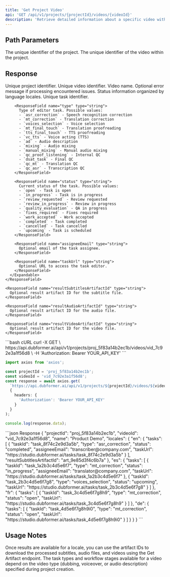 ```yaml
---
title: 'Get Project Video'
api: 'GET /api/v1/projects/{projectId}/videos/{videoId}'
description: 'Retrieve detailed information about a specific video within a project'
---
```


## Path Parameters

<ParamField path="projectId" type="string" required>
  The unique identifier of the project.
</ParamField>

<ParamField path="videoId" type="string" required>
  The unique identifier of the video within the project.
</ParamField>

## Response

<ResponseField name="projectId" type="string">
  Unique project identifier.
</ResponseField>

<ResponseField name="videoId" type="string">
  Unique video identifier.
</ResponseField>

<ResponseField name="name" type="string">
  Video name.
</ResponseField>

<ResponseField name="error" type="string">
  Optional error message if processing encountered issues.
</ResponseField>

<ResponseField name="locales" type="object">
  Status information organized by language locales.
  <Expandable title="Locale Object (keys are ISO 639-1 language codes)">
    <ResponseField name="tasks" type="array">
      <Expandable title="Task Object">
        <ResponseField name="taskId" type="string">
          Unique task identifier.
        </ResponseField>
        
        <ResponseField name="type" type="string">
          Type of editor task. Possible values:
          - `asr_correction` - Speech recognition correction
          - `mt_correction` - Translation correction
          - `voices_selection` - Voice selection
          - `mt_final_touch` - Translation proofreading
          - `tts_final_touch` - TTS proofreading
          - `vc_tts` - Voice acting (TTS)
          - `ad` - Audio description
          - `mixing` - Audio mixing
          - `manual_mixing` - Manual audio mixing
          - `qc_proof_listening` - Internal QC
          - `dsat_task` - Final QC
          - `qc_mt` - Translation QC
          - `qc_asr` - Transcription QC
        </ResponseField>
        
        <ResponseField name="status" type="string">
          Current status of the task. Possible values:
          - `open` - Task is open
          - `in_progress` - Task is in progress
          - `review_requested` - Review requested
          - `review_in_progress` - Review in progress
          - `quality_evaluation` - QA in progress
          - `fixes_required` - Fixes required
          - `work_accepted` - Work accepted
          - `completed` - Task completed
          - `cancelled` - Task cancelled
          - `upcoming` - Task is scheduled
        </ResponseField>
        
        <ResponseField name="assigneeEmail" type="string">
          Optional email of the task assignee.
        </ResponseField>
        
        <ResponseField name="taskUrl" type="string">
          Optional URL to access the task editor.
        </ResponseField>
      </Expandable>
    </ResponseField>
    
    <ResponseField name="resultSubtitlesArtifactId" type="string">
      Optional result artifact ID for the subtitle file.
    </ResponseField>
    
    <ResponseField name="resultAudioArtifactId" type="string">
      Optional result artifact ID for the audio file.
    </ResponseField>
    
    <ResponseField name="resultVideoArtifactId" type="string">
      Optional result artifact ID for the video file.
    </ResponseField>
  </Expandable>
</ResponseField>

<RequestExample>
```bash cURL
curl -X GET \
  https://api.dubformer.ai/api/v1/projects/proj_5f83a14b2ec1b/videos/vid_7c92e3a1f56d8 \
  -H 'Authorization: Bearer YOUR_API_KEY'
```

```typescript TypeScript
import axios from 'axios';

const projectId = 'proj_5f83a14b2ec1b';
const videoId = 'vid_7c92e3a1f56d8';
const response = await axios.get(
  `https://api.dubformer.ai/api/v1/projects/${projectId}/videos/${videoId}`,
  {
    headers: {
      'Authorization': 'Bearer YOUR_API_KEY'
    }
  }
);

console.log(response.data);
```
</RequestExample>

<ResponseExample>
```json Response
{
  "projectId": "proj_5f83a14b2ec1b",
  "videoId": "vid_7c92e3a1f56d8",
  "name": "Product Demo",
  "locales": {
    "en": {
      "tasks": [
        {
          "taskId": "task_8f74c2e9d3a5b",
          "type": "asr_correction",
          "status": "completed",
          "assigneeEmail": "transcriber@company.com",
          "taskUrl": "https://studio.dubformer.ai/tasks/task_8f74c2e9d3a5b"
        }
      ],
      "resultSubtitlesArtifactId": "art_9e85d3f4c6b7a"
    },
    "es": {
      "tasks": [
        {
          "taskId": "task_1a2b3c4d5e6f7",
          "type": "mt_correction",
          "status": "in_progress",
          "assigneeEmail": "translator@company.com",
          "taskUrl": "https://studio.dubformer.ai/tasks/task_1a2b3c4d5e6f7"
        },
        {
          "taskId": "task_2b3c4d5e6f7g8",
          "type": "voices_selection",
          "status": "upcoming",
          "taskUrl": "https://studio.dubformer.ai/tasks/task_2b3c4d5e6f7g8"
        }
      ]
    },
    "fr": {
      "tasks": [
        {
          "taskId": "task_3c4d5e6f7g8h9",
          "type": "mt_correction",
          "status": "open",
          "taskUrl": "https://studio.dubformer.ai/tasks/task_3c4d5e6f7g8h9"
        }
      ]
    },
    "de": {
      "tasks": [
        {
          "taskId": "task_4d5e6f7g8h9i0",
          "type": "mt_correction",
          "status": "open",
          "taskUrl": "https://studio.dubformer.ai/tasks/task_4d5e6f7g8h9i0"
        }
      ]
    }
  }
}
```
</ResponseExample>

## Usage Notes

<Note>
  Once results are available for a locale, you can use the artifact IDs to download the processed subtitles, audio files, and videos using the Get Artifact endpoint.
</Note>

<Note>
  The task types and workflow stages available for a video depend on the video type (dubbing, voiceover, or audio description) specified during project creation.
</Note> 